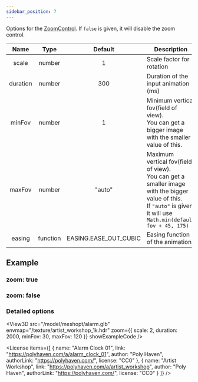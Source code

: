 ```yaml
---
sidebar_position: 7
---
```



<OptionDescriptor type="boolean | ZoomControlOptions" defaultVal="true" />

Options for the [ZoomControl](/docs/api/ZoomControl).
If `false` is given, it will disable the zoom control.

|Name|Type|Default|Description|
|:---:|:---:|:---:|---|
|scale|number|1|Scale factor for rotation|
|duration|number|300|Duration of the input animation (ms)|
|minFov|number|1|Minimum vertical fov(field of view).<br />You can get a bigger image with the smaller value of this.|
|maxFov|number|"auto"|Maximum vertical fov(field of view).<br />You can get a smaller image with the bigger value of this.<br />If `"auto"` is given, it will use `Math.min(default fov + 45, 175)`|
|easing|function|EASING.EASE_OUT_CUBIC|Easing function of the animation|

## Example
### zoom: true
<View3D src="/model/meshopt/alarm.glb" envmap="/texture/artist_workshop_1k.hdr" zoom={true} showExampleCode />

### zoom: false
<View3D src="/model/meshopt/alarm.glb" envmap="/texture/artist_workshop_1k.hdr" zoom={false} showExampleCode />

### Detailed options
<View3D src="/model/meshopt/alarm.glb" envmap="/texture/artist_workshop_1k.hdr" zoom={{
  scale: 2,
  duration: 2000,
  minFov: 30,
  maxFov: 120
}} showExampleCode />

<License items={[
  {
    name: "Alarm Clock 01",
    link: "https://polyhaven.com/a/alarm_clock_01",
    author: "Poly Haven",
    authorLink: "https://polyhaven.com/",
    license: "CC0"
  },
  {
    name: "Artist Workshop",
    link: "https://polyhaven.com/a/artist_workshop",
    author: "Poly Haven",
    authorLink: "https://polyhaven.com/",
    license: "CC0"
  }
]} />
